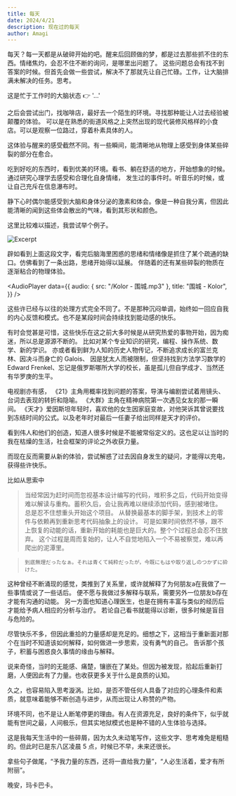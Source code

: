 ```yaml
---
title: 每天
date: 2024/4/21
description: 现在过的每天
author: Amagi
---
```



每天？每一天都是从破碎开始的吧。醒来后回顾做的梦，都是过去那些抓不住的东西。情绪焦灼，会忍不住不断的询问，是哪里出问题了。
这些问题总会有找不到答案的时候。但首先会做一些尝试，解决不了那就先让自己忙碌。工作，让大脑排满未解决的任务。思考。

这是忙于工作时的大脑状态 👉 '...'

之后会尝试出门，找咖啡店，最好去一个陌生的环境。寻找那种能让人过去经验被颠覆的体验。
可以是在熟悉的街道风格之上突然出现的现代装修风格样的小食店。可以是观察一位路过，穿着朴素具体的人。

这体验与醒来的感受截然不同。有一些瞬间，能清晰地从物理上感受到身体某些碎裂的部分在愈合。

吃到好吃的东西时，看到优美的环境。看书、躺在舒适的地方，开始想象的时候。通过研究心理学去感受和合理化自身情绪，
发生过的事件时。听音乐的时候，或让自己充斥在信息瀑布时。

静下心时偶尔能感受到大脑和身体分泌的激素和体会。像是一种自我分离，但因此能清晰的闻到这些体会散出的气味，看到其形状和颜色。

这里比较难以描述，我尝试举个例子。

![Excerpt](/excerpt.png)

辟如看到上面这段文字，看完后脑海里困惑的思绪和情绪像是抓住了某个疏通的缺口。仿佛看到了一条出路，思绪开始得以延展。
伴随着的还有某些碎裂的物质在逐渐粘合的物理体验。

<AudioPlayer
  data={{
    audio: { src: "/Kolor - 围城.mp3" },
    title: "围城 - Kolor",
  }}
/>

这些许已经与以往的处理方式完全不同了。不是那种沉闷单调，始终如一回应自我的内心反馈和模式。也不是某段时间会持续找到能动感的快乐。

有时会觉甚是可惜，这些快乐在这之前大多时候是从研究热爱的事物开始，因为痴迷，所以总是源源不断的。
比如对某个专业知识的研究，编程、操作系统、数学、新的学识。
亦或者看到鲜为人知的历史人物传记，不断追求成长的富兰克林、因决斗而身亡的 Galois、
因是犹太人而被限制，但坚持找到方法学习数学的 Edward Frenkel、忘记是俄罗斯哪所大学的校长，虽是孤儿但自学成才、当然还有华罗庚的生平。

电视剧亦有感，
《21》主角用概率找到问题的答案，导演与编剧尝试着用镜头、台词去表现的转折和隐喻。
《大群》主角在精神病院第一次遇见女友的那一瞬间。
《天才》爱因斯坦年轻时，喜欢他的女生因家庭变故，对他哭诉其曾说要找到冻结时间的公式。以及老年时对最后一任妻子给出同样是天才的评价。

看到伟人和他们的创造，知道人很多时候是不能被常俗定义的。这也足以让当时的我在枯燥的生活，社会框架的评论之外收获力量。

而现在反而需要从新的体验，尝试解惑了过去因自身发生的疑问，才能得以充电，获得些许快乐。

比如从思索中

> 当经常因为赶时间而忽视基本设计编写的代码，堆积多之后，代码开始变得难以解读与重构。蓄积久后，会让我再难以继续添加代码，感到被堵住。
> 总是忍不住想重头开始这个项目。
> 从替换最基本的脚手架，到技术上的零件与依赖再到重新思考代码抽象上的设计。
> 可是如果时间依然不够，跟不上恢复的动能的话，重新开始的耗能也是巨大的。整个个过程总会忍不住放弃。
> 这个过程是周而复始的，让人不自觉地陷入一个不易被察觉，难以再爬出的泥潭里。

> `到底無理だったなぁ。それは青くて純粋だったが，今既にもはや取り返しのつかずに砕けた。`

这种曾经不断涌现的感觉，类推到了关系里，或许就解释了为何朋友a在我做了一些事情或说了一些话后。
便不愿与我做过多解释与联系，需要另外一位朋友b存在才能有沟通的动能。
另一方面也知道心理医生，也是在拥有丰富与类似的经历后才能给予病人相应的分析与治疗。
若论自己看书就能得以诊断，很多时候是盲目与危险的。

尽管快乐不多，但因此重拾的力量感却是充足的。细想之下，这相当于重新面对那个在当时不知道该如何解释，如何做进一步思索，没有勇气的自己。
告诉那个孩子，积蓄与困惑良久事情的缘由与解释。

说来奇怪，当时的无能感、痛楚，镶嵌在了某处。但因为被发现，拾起后重新打磨，人便因此有了力量。也收获更多关于什么是良质的认知。

久之，也容易陷入思考漩涡。比如，是否不管任何人具备了对应的心理条件和素质，就意味着能够不断创造与进步，从而出现让人称赞的产物。

环境不同，也不是让人断笔停更的理由。有人在资源充足，良好的条件下，似乎就能有世间之最，人间极乐，但其实地狱模式也是种不错的人生体验与选择。

这是我每天生活中的一些碎屑，因为太久未动笔写作，这些文字、思考难免是粗糙的。但此时已是东八区凌晨 5 点，时候已不早，未来还很长。

拿些句子做尾，“予我力量的东西，还将一直给我力量”，“人必生活着，爱才有所附丽”。

晚安，玛卡巴卡。
